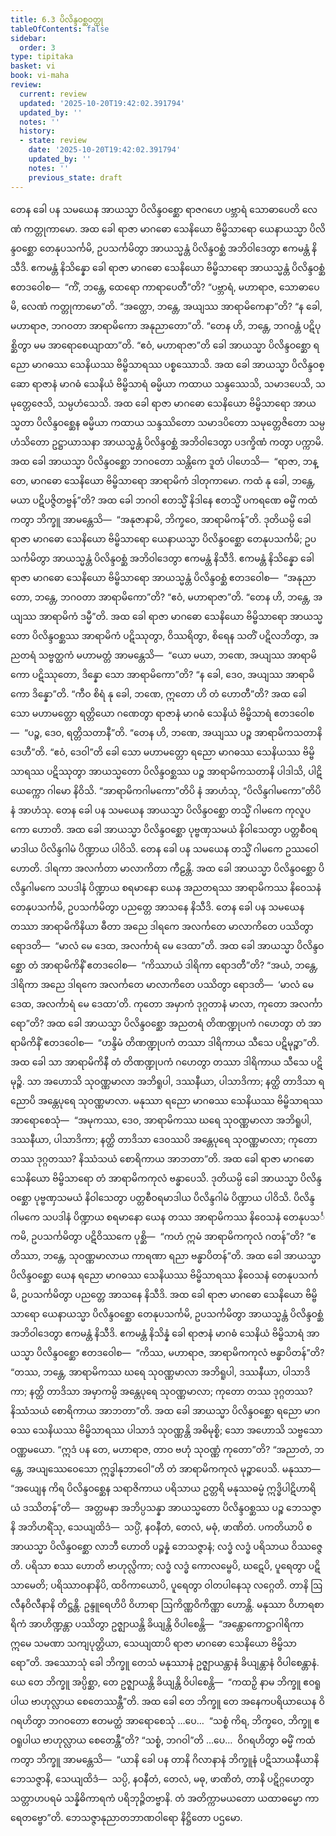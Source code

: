 ```yaml
---
title: 6.3 ပိလိန္ဒဝစ္ဆဝတ္ထု
tableOfContents: false
sidebar:
  order: 3
type: tipitaka
basket: vi
book: vi-maha
review:
  current: review
  updated: '2025-10-20T19:42:02.391794'
  updated_by: ''
  notes: ''
  history:
  - state: review
    date: '2025-10-20T19:42:02.391794'
    updated_by: ''
    notes: ''
    previous_state: draft
---
```



<DynamicBreadcrumb />


<ReviewStatus review={frontmatter.review} showDetails={true} />

<HypothesisAnnotation frontmatter={frontmatter} />

<Division number="270" book="vi-maha" e="ch" v="3" p="299">

<Paragraph number="1240" book="vi-maha">
တေန ခေါ ပန သမယေန အာယသ္မာ ပိလိန္ဒဝစ္ဆော ရာဇဂဟေ ပဗ္ဘာရံ သောဓာပေတိ လေဏံ ကတ္တုကာမော. အထ ခေါ ရာဇာ မာဂဓော သေနိယော ဗိမ္ဗိသာရော ယေနာယသ္မာ ပိလိန္ဒဝစ္ဆော တေနုပသင်္ကမိ, ဥပသင်္ကမိတွာ အာယသ္မန္တံ ပိလိန္ဒဝစ္ဆံ အဘိဝါဒေတွာ ဧကမန္တံ နိသီဒိ. ဧကမန္တံ နိသိန္နော ခေါ ရာဇာ မာဂဓော သေနိယော ဗိမ္ဗိသာရော အာယသ္မန္တံ ပိလိန္ဒဝစ္ဆံ ဧတဒဝေါစ—  “ကိံ, ဘန္တေ, ထေရော ကာရာပေတီ”တိ? “ပဗ္ဘာရံ, မဟာရာဇ, သောဓာပေမိ, လေဏံ ကတ္တုကာမော”တိ. “အတ္ထော, ဘန္တေ, အယျဿ အာရာမိကေနာ”တိ? “န ခေါ, မဟာရာဇ, ဘဂဝတာ အာရာမိကော အနုညာတော”တိ. “တေန ဟိ, ဘန္တေ, ဘဂဝန္တံ ပဋိပုစ္ဆိတွာ မမ အာရောစေယျာထာ”တိ. “ဧဝံ, မဟာရာဇာ”တိ ခေါ အာယသ္မာ ပိလိန္ဒဝစ္ဆော ရညော မာဂဓဿ သေနိယဿ ဗိမ္ဗိသာရဿ ပစ္စဿောသိ. အထ ခေါ အာယသ္မာ ပိလိန္ဒဝစ္ဆော ရာဇာနံ မာဂဓံ သေနိယံ ဗိမ္ဗိသာရံ ဓမ္မိယာ ကထာယ သန္ဒဿေသိ, သမာဒပေသိ, သမုတ္တေဇေသိ, သမ္ပဟံသေသိ. အထ ခေါ ရာဇာ မာဂဓော သေနိယော ဗိမ္ဗိသာရော အာယသ္မတာ ပိလိန္ဒဝစ္ဆေန ဓမ္မိယာ ကထာယ သန္ဒဿိတော သမာဒပိတော သမုတ္တေဇိတော သမ္ပဟံသိတော ဥဋ္ဌာယာသနာ အာယသ္မန္တံ ပိလိန္ဒဝစ္ဆံ အဘိဝါဒေတွာ ပဒက္ခိဏံ ကတွာ ပက္ကာမိ.
</Paragraph>

<Paragraph number="1241" book="vi-maha">
အထ ခေါ အာယသ္မာ ပိလိန္ဒဝစ္ဆော ဘဂဝတော သန္တိကေ ဒူတံ ပါဟေသိ—  “ရာဇာ, ဘန္တေ, မာဂဓော သေနိယော ဗိမ္ဗိသာရော အာရာမိကံ ဒါတုကာမော. ကထံ နု ခေါ, ဘန္တေ, မယာ ပဋိပဇ္ဇိတဗ္ဗန်”တိ? အထ ခေါ ဘဂဝါ ဧတသ္မိံ နိဒါနေ ဧတသ္မိံ ပကရဏေ ဓမ္မိံ ကထံ ကတွာ ဘိက္ခူ အာမန္တေသိ—  “အနုဇာနာမိ, ဘိက္ခဝေ, အာရာမိကန်”တိ. ဒုတိယမ္ပိ ခေါ ရာဇာ မာဂဓော သေနိယော ဗိမ္ဗိသာရော ယေနာယသ္မာ ပိလိန္ဒဝစ္ဆော တေနုပသင်္ကမိ; ဥပသင်္ကမိတွာ အာယသ္မန္တံ ပိလိန္ဒဝစ္ဆံ အဘိဝါဒေတွာ ဧကမန္တံ နိသီဒိ. ဧကမန္တံ နိသိန္နော ခေါ ရာဇာ မာဂဓော သေနိယော ဗိမ္ဗိသာရော အာယသ္မန္တံ ပိလိန္ဒဝစ္ဆံ ဧတဒဝေါစ—  “အနုညာတော, ဘန္တေ, ဘဂဝတာ အာရာမိကော”တိ? “ဧဝံ, မဟာရာဇာ”တိ. “တေန ဟိ, ဘန္တေ, အယျဿ အာရာမိကံ ဒမ္မီ”တိ.
</Paragraph>

<Paragraph number="1242" book="vi-maha">
အထ ခေါ ရာဇာ မာဂဓော သေနိယော ဗိမ္ဗိသာရော အာယသ္မတော ပိလိန္ဒဝစ္ဆဿ အာရာမိကံ ပဋိဿုတွာ, ဝိဿရိတွာ, စိရေန သတိံ ပဋိလဘိတွာ, အညတရံ သဗ္ဗတ္ထကံ မဟာမတ္တံ အာမန္တေသိ—  “ယော မယာ, ဘဏေ, အယျဿ အာရာမိကော ပဋိဿုတော, ဒိန္နော သော အာရာမိကော”တိ? “န ခေါ, ဒေဝ, အယျဿ အာရာမိကော ဒိန္နော”တိ. “ကီဝ စိရံ နု ခေါ, ဘဏေ, ဣတော ဟိ တံ ဟောတီ”တိ? အထ ခေါ သော မဟာမတ္တော ရတ္တိယော ဂဏေတွာ ရာဇာနံ မာဂဓံ သေနိယံ ဗိမ္ဗိသာရံ ဧတဒဝေါစ—  “ပဉ္စ, ဒေဝ, ရတ္တိသတာနီ”တိ. “တေန ဟိ, ဘဏေ, အယျဿ ပဉ္စ အာရာမိကသတာနိ ဒေဟီ”တိ. “ဧဝံ, ဒေဝါ”တိ ခေါ သော မဟာမတ္တော ရညော မာဂဓဿ သေနိယဿ ဗိမ္ဗိသာရဿ ပဋိဿုတွာ အာယသ္မတော ပိလိန္ဒဝစ္ဆဿ ပဉ္စ အာရာမိကသတာနိ ပါဒါသိ, ပါဋိယေက္ကော ဂါမော နိဝိသိ. “အာရာမိကဂါမကော”တိပိ နံ အာဟံသု, “ပိလိန္ဒဂါမကော”တိပိ နံ အာဟံသု.
</Paragraph>

</Division>
<Division number="271" book="vi-maha" e="ch" v="3" p="301">

<Paragraph number="1243" book="vi-maha">
တေန ခေါ ပန သမယေန အာယသ္မာ ပိလိန္ဒဝစ္ဆော တသ္မိံ ဂါမကေ ကုလူပကော ဟောတိ. အထ ခေါ အာယသ္မာ ပိလိန္ဒဝစ္ဆော ပုဗ္ဗဏှသမယံ နိဝါသေတွာ ပတ္တစီဝရမာဒါယ ပိလိန္ဒဂါမံ ပိဏ္ဍာယ ပါဝိသိ. တေန ခေါ ပန သမယေန တသ္မိံ ဂါမကေ ဥဿဝေါ ဟောတိ. ဒါရကာ အလင်္ကတာ မာလာကိတာ ကီဠန္တိ. အထ ခေါ အာယသ္မာ ပိလိန္ဒဝစ္ဆော ပိလိန္ဒဂါမကေ သပဒါနံ ပိဏ္ဍာယ စရမာနော ယေန အညတရဿ အာရာမိကဿ နိဝေသနံ တေနုပသင်္ကမိ, ဥပသင်္ကမိတွာ ပညတ္တေ အာသနေ နိသီဒိ. တေန ခေါ ပန သမယေန တဿာ အာရာမိကိနိယာ ဓီတာ အညေ ဒါရကေ အလင်္ကတေ မာလာကိတေ ပဿိတွာ ရောဒတိ—  “မာလံ မေ ဒေထ, အလင်္ကာရံ မေ ဒေထာ”တိ. အထ ခေါ အာယသ္မာ ပိလိန္ဒဝစ္ဆော တံ အာရာမိကိနိံ ဧတဒဝေါစ—  “ကိဿာယံ ဒါရိကာ ရောဒတီ”တိ? “အယံ, ဘန္တေ, ဒါရိကာ အညေ ဒါရကေ အလင်္ကတေ မာလာကိတေ ပဿိတွာ ရောဒတိ—  ‘မာလံ မေ ဒေထ, အလင်္ကာရံ မေ ဒေထာ’တိ. ကုတော အမှာကံ ဒုဂ္ဂတာနံ မာလာ, ကုတော အလင်္ကာရော”တိ? အထ ခေါ အာယသ္မာ ပိလိန္ဒဝစ္ဆော အညတရံ တိဏဏ္ဍုပကံ ဂဟေတွာ တံ အာရာမိကိနိံ ဧတဒဝေါစ—  “ဟန္ဒိမံ တိဏဏ္ဍုပကံ တဿာ ဒါရိကာယ သီသေ ပဋိမုဉ္စာ”တိ. အထ ခေါ သာ အာရာမိကိနီ တံ တိဏဏ္ဍုပကံ ဂဟေတွာ တဿာ ဒါရိကာယ သီသေ ပဋိမုဉ္စိ. သာ အဟောသိ သုဝဏ္ဏမာလာ အဘိရူပါ, ဒဿနီယာ, ပါသာဒိကာ; နတ္ထိ တာဒိသာ ရညောပိ အန္တေပုရေ သုဝဏ္ဏမာလာ. မနုဿာ ရညော မာဂဓဿ သေနိယဿ ဗိမ္ဗိသာရဿ အာရောစေသုံ—  “အမုကဿ, ဒေဝ, အာရာမိကဿ ဃရေ သုဝဏ္ဏမာလာ အဘိရူပါ, ဒဿနီယာ, ပါသာဒိကာ; နတ္ထိ တာဒိသာ ဒေဝဿပိ အန္တေပုရေ သုဝဏ္ဏမာလာ; ကုတော တဿ ဒုဂ္ဂတဿ? နိဿံသယံ စောရိကာယ အာဘတာ”တိ.
</Paragraph>

<Paragraph number="1244" book="vi-maha">
အထ ခေါ ရာဇာ မာဂဓော သေနိယော ဗိမ္ဗိသာရော တံ အာရာမိကကုလံ ဗန္ဓာပေသိ. ဒုတိယမ္ပိ ခေါ အာယသ္မာ ပိလိန္ဒဝစ္ဆော ပုဗ္ဗဏှသမယံ နိဝါသေတွာ ပတ္တစီဝရမာဒါယ ပိလိန္ဒဂါမံ ပိဏ္ဍာယ ပါဝိသိ. ပိလိန္ဒဂါမကေ သပဒါနံ ပိဏ္ဍာယ စရမာနော ယေန တဿ အာရာမိကဿ နိဝေသနံ တေနုပသင်္ကမိ, ဥပသင်္ကမိတွာ ပဋိဝိဿကေ ပုစ္ဆိ—  “ကဟံ ဣမံ အာရာမိကကုလံ ဂတန်”တိ? “ဧတိဿာ, ဘန္တေ, သုဝဏ္ဏမာလာယ ကာရဏာ ရညာ ဗန္ဓာပိတန်”တိ. အထ ခေါ အာယသ္မာ ပိလိန္ဒဝစ္ဆော ယေန ရညော မာဂဓဿ သေနိယဿ ဗိမ္ဗိသာရဿ နိဝေသနံ တေနုပသင်္ကမိ, ဥပသင်္ကမိတွာ ပညတ္တေ အာသနေ နိသီဒိ. အထ ခေါ ရာဇာ မာဂဓော သေနိယော ဗိမ္ဗိသာရော ယေနာယသ္မာ ပိလိန္ဒဝစ္ဆော တေနုပသင်္ကမိ, ဥပသင်္ကမိတွာ အာယသ္မန္တံ ပိလိန္ဒဝစ္ဆံ အဘိဝါဒေတွာ ဧကမန္တံ နိသီဒိ. ဧကမန္တံ နိသိန္နံ ခေါ ရာဇာနံ မာဂဓံ သေနိယံ ဗိမ္ဗိသာရံ အာယသ္မာ ပိလိန္ဒဝစ္ဆော ဧတဒဝေါစ—  “ကိဿ, မဟာရာဇ, အာရာမိကကုလံ ဗန္ဓာပိတန်”တိ? “တဿ, ဘန္တေ, အာရာမိကဿ ဃရေ သုဝဏ္ဏမာလာ အဘိရူပါ, ဒဿနီယာ, ပါသာဒိကာ; နတ္ထိ တာဒိသာ အမှာကမ္ပိ အန္တေပုရေ သုဝဏ္ဏမာလာ; ကုတော တဿ ဒုဂ္ဂတဿ? နိဿံသယံ စောရိကာယ အာဘတာ”တိ. အထ ခေါ အာယသ္မာ ပိလိန္ဒဝစ္ဆော ရညော မာဂဓဿ သေနိယဿ ဗိမ္ဗိသာရဿ ပါသာဒံ သုဝဏ္ဏန္တိ အဓိမုစ္စိ; သော အဟောသိ သဗ္ဗသောဝဏ္ဏမယော. “ဣဒံ ပန တေ, မဟာရာဇ, တာဝ ဗဟုံ သုဝဏ္ဏံ ကုတော”တိ? “အညာတံ, ဘန္တေ, အယျဿေဝေသော ဣဒ္ဓါနုဘာဝေါ”တိ တံ အာရာမိကကုလံ မုဉ္စာပေသိ.
</Paragraph>

<Paragraph number="1245" book="vi-maha">
မနုဿာ—  “အယျေန ကိရ ပိလိန္ဒဝစ္ဆေန သရာဇိကာယ ပရိသာယ ဥတ္တရိ မနုဿဓမ္မံ ဣဒ္ဓိပါဋိဟာရိယံ ဒဿိတန်”တိ—  အတ္တမနာ အဘိပ္ပသန္နာ အာယသ္မတော ပိလိန္ဒဝစ္ဆဿ ပဉ္စ ဘေသဇ္ဇာနိ အဘိဟရိံသု, သေယျထိဒံ—  သပ္ပိံ, နဝနီတံ, တေလံ, မဓုံ, ဖာဏိတံ. ပကတိယာပိ စ အာယသ္မာ ပိလိန္ဒဝစ္ဆော လာဘီ ဟောတိ ပဉ္စန္နံ ဘေသဇ္ဇာနံ; လဒ္ဓံ လဒ္ဓံ ပရိသာယ ဝိဿဇ္ဇေတိ. ပရိသာ စဿ ဟောတိ ဗာဟုလ္လိကာ; လဒ္ဓံ လဒ္ဓံ ကောလမ္ဗေပိ, ဃဋေပိ, ပူရေတွာ ပဋိသာမေတိ; ပရိဿာဝနာနိပိ, ထဝိကာယောပိ, ပူရေတွာ ဝါတပါနေသု လဂ္ဂေတိ. တာနိ ဩလီနဝိလီနာနိ တိဋ္ဌန္တိ. ဥန္ဒူရေဟိပိ ဝိဟာရာ ဩကိဏ္ဏဝိကိဏ္ဏာ ဟောန္တိ. မနုဿာ ဝိဟာရစာရိကံ အာဟိဏ္ဍန္တာ ပဿိတွာ ဥဇ္ဈာယန္တိ ခိယျန္တိ ဝိပါစေန္တိ—  “အန္တောကောဋ္ဌာဂါရိကာ ဣမေ သမဏာ သကျပုတ္တိယာ, သေယျထာပိ ရာဇာ မာဂဓော သေနိယော ဗိမ္ဗိသာရော”တိ.
</Paragraph>

<Paragraph number="1246" book="vi-maha">
အဿောသုံ ခေါ ဘိက္ခူ တေသံ မနုဿာနံ ဥဇ္ဈာယန္တာနံ ခိယျန္တာနံ ဝိပါစေန္တာနံ. ယေ တေ ဘိက္ခူ အပ္ပိစ္ဆာ, တေ ဥဇ္ဈာယန္တိ ခိယျန္တိ ဝိပါစေန္တိ—  “ကထဉှိ နာမ ဘိက္ခူ ဧဝရူပါယ ဗာဟုလ္လာယ စေတေဿန္တီ”တိ. အထ ခေါ တေ ဘိက္ခူ တေ အနေကပရိယာယေန ဝိဂရဟိတွာ ဘဂဝတော ဧတမတ္ထံ အာရောစေသုံ …ပေ…  “သစ္စံ ကိရ, ဘိက္ခဝေ, ဘိက္ခူ ဧဝရူပါယ ဗာဟုလ္လာယ စေတေန္တီ”တိ? “သစ္စံ, ဘဂဝါ”တိ …ပေ…  ဝိဂရဟိတွာ ဓမ္မိံ ကထံ ကတွာ ဘိက္ခူ အာမန္တေသိ—  “ယာနိ ခေါ ပန တာနိ ဂိလာနာနံ ဘိက္ခူနံ ပဋိသာယနီယာနိ ဘေသဇ္ဇာနိ, သေယျထိဒံ—  သပ္ပိ, နဝနီတံ, တေလံ, မဓု, ဖာဏိတံ, တာနိ ပဋိဂ္ဂဟေတွာ သတ္တာဟပရမံ သန္နိဓိကာရကံ ပရိဘုဉ္ဇိတဗ္ဗာနိ. တံ အတိက္ကာမယတော ယထာဓမ္မော ကာရေတဗ္ဗော”တိ.

</Paragraph>
</Division>

<Paragraph number="1247" type="center" book="vi-maha">
ဘေသဇ္ဇာနုညာတဘာဏဝါရော နိဋ္ဌိတော ပဌမော.
</Paragraph>
